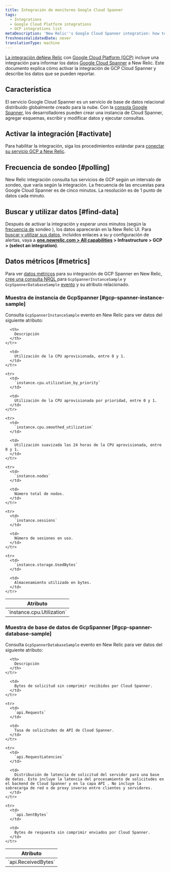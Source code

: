 ```yaml
---
title: Integración de monitoreo Google Cloud Spanner
tags:
  - Integrations
  - Google Cloud Platform integrations
  - GCP integrations list
metaDescription: 'New Relic''s Google Cloud Spanner integration: how to activate it and what data it reports.'
freshnessValidatedDate: never
translationType: machine
---
```


[La integración deNew Relic](/docs/infrastructure/integrations-getting-started/getting-started/introduction-infrastructure-integrations) con [Google Cloud Platform (GCP)](https://cloud.google.com) incluye una integración para informar los datos [Google Cloud Spanner](https://cloud.google.com/spanner/) a New Relic. Este documento explica cómo activar la integración de GCP Cloud Spanner y describe los datos que se pueden reportar.

## Característica

El servicio Google Cloud Spanner es un servicio de base de datos relacional distribuido globalmente creado para la nube. Con la [consola Google Spanner](https://cloud.google.com/spanner/docs/quickstart-console), los desarrolladores pueden crear una instancia de Cloud Spanner, agregar esquemas, escribir y modificar datos y ejecutar consultas.

## Activar la integración [#activate]

Para habilitar la integración, siga los procedimientos estándar para [conectar su servicio GCP a New Relic](/docs/connect-google-cloud-platform-services-infrastructure).

## Frecuencia de sondeo [#polling]

New Relic integración consulta tus servicios de GCP según un intervalo de sondeo, que varía según la integración. La frecuencia de las encuestas para Google Cloud Spanner es de cinco minutos. La resolución es de 1 punto de datos cada minuto.

## Buscar y utilizar datos [#find-data]

Después de activar la integración y esperar unos minutos (según la [frecuencia de](#polling) sondeo ), los datos aparecerán en la New Relic UI. Para [buscar y utilizar sus datos](/docs/infrastructure/integrations/find-use-infrastructure-integration-data), incluidos enlaces a su <InlinePopover type="dashboards"/>y configuración de alertas, vaya a <DoNotTranslate>**[one.newrelic.com > All capabilities](https://one.newrelic.com/all-capabilities) > Infrastructure > GCP > (select an integration)**</DoNotTranslate>.

## Datos métricos [#metrics]

Para ver [datos métricos](/docs/integrations/new-relic-integrations/getting-started/#metric) para su integración de GCP Spanner en New Relic, [cree una consulta NRQL ](/docs/integrations/new-relic-integrations/getting-started/use-integration-data-new-relic-insights#nrql)para `GcpSpannerInstanceSample` y `GcpSpannerDatabaseSample` [evento](/docs/data-apis/understand-data/new-relic-data-types/#event-data) y su atributo relacionado.

### Muestra de instancia de GcpSpanner [#gcp-spanner-instance-sample]

Consulta `GcpSpannerInstanceSample` evento en New Relic para ver datos del siguiente atributo:

<table>
  <thead>
    <tr>
      <th style={{ width: "300px" }}>
        Atributo
      </th>

      <th>
        Descripción
      </th>
    </tr>
  </thead>

  <tbody>
    <tr>
      <td>
        `instance.cpu.Utilization`
      </td>

      <td>
        Utilización de la CPU aprovisionada, entre 0 y 1.
      </td>
    </tr>

    <tr>
      <td>
        `instance.cpu.utilization_by_priority`
      </td>

      <td>
        Utilización de la CPU aprovisionada por prioridad, entre 0 y 1.
      </td>
    </tr>

    <tr>
      <td>
        `instance.cpu.smoothed_utilization`
      </td>

      <td>
        Utilización suavizada las 24 horas de la CPU aprovisionada, entre 0 y 1.
      </td>
    </tr>

    <tr>
      <td>
        `instance.nodes`
      </td>

      <td>
        Número total de nodos.
      </td>
    </tr>

    <tr>
      <td>
        `instance.sessions`
      </td>

      <td>
        Número de sesiones en uso.
      </td>
    </tr>

    <tr>
      <td>
        `instance.storage.UsedBytes`
      </td>

      <td>
        Almacenamiento utilizado en bytes.
      </td>
    </tr>
  </tbody>
</table>

### Muestra de base de datos de GcpSpanner [#gcp-spanner-database-sample]

Consulta `GcpSpannerDatabaseSample` evento en New Relic para ver datos del siguiente atributo:

<table>
  <thead>
    <tr>
      <th style={{ width: "300px" }}>
        Atributo
      </th>

      <th>
        Descripción
      </th>
    </tr>
  </thead>

  <tbody>
    <tr>
      <td>
        `api.ReceivedBytes`
      </td>

      <td>
        Bytes de solicitud sin comprimir recibidos por Cloud Spanner.
      </td>
    </tr>

    <tr>
      <td>
        `api.Requests`
      </td>

      <td>
        Tasa de solicitudes de API de Cloud Spanner.
      </td>
    </tr>

    <tr>
      <td>
        `api.RequestLatencies`
      </td>

      <td>
        Distribución de latencia de solicitud del servidor para una base de datos. Esto incluye la latencia del procesamiento de solicitudes en el backend de Cloud Spanner y en la capa API . No incluye la sobrecarga de red o de proxy inverso entre clientes y servidores.
      </td>
    </tr>

    <tr>
      <td>
        `api.SentBytes`
      </td>

      <td>
        Bytes de respuesta sin comprimir enviados por Cloud Spanner.
      </td>
    </tr>
  </tbody>
</table>